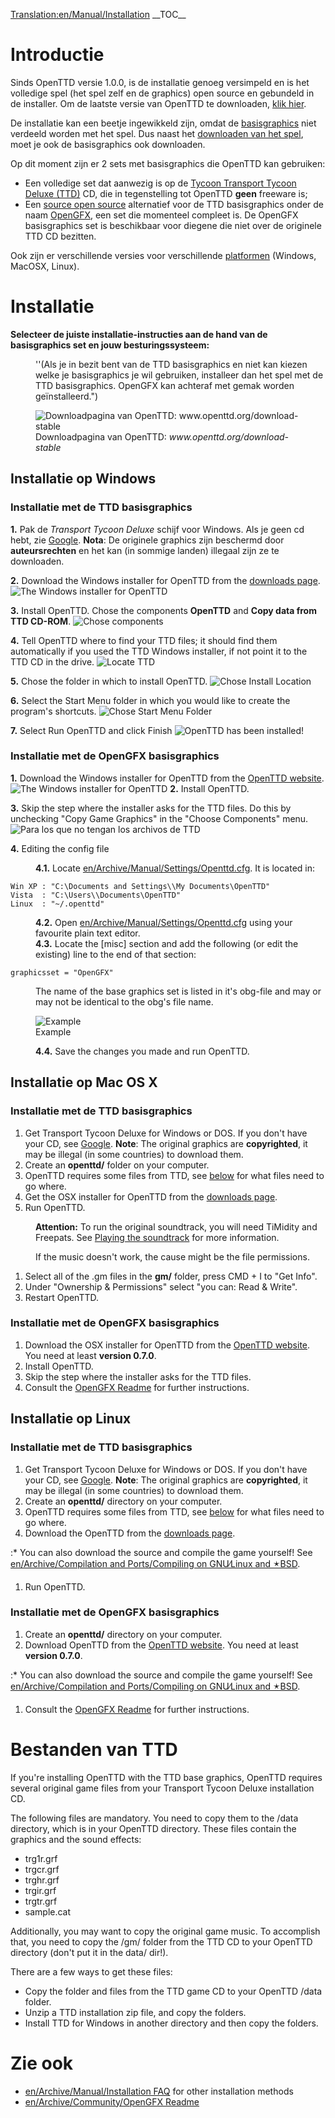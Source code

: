 [[Translation:en/Manual/Installation]]
{{en/Translation|origin= en/Manual/Installation
|from  = en
|to    = nl
|Percentage =0
}}
{{nl/Manual/Inhoudsopgave}}
__TOC__
=Introductie=
Sinds OpenTTD versie 1.0.0, is de installatie genoeg versimpeld en is het volledige spel (het spel zelf en de graphics) open source en gebundeld in de installer. Om de laatste versie van OpenTTD te downloaden, [http://www.openttd.org/download-stable klik hier].

De installatie kan een beetje ingewikkeld zijn, omdat de [[en/Archive/Community/Base graphics|basisgraphics]] niet verdeeld worden met het spel. Dus naast het [http://www.openttd.org/ downloaden van het spel], moet je ook de basisgraphics ook downloaden.

Op dit moment zijn er 2 sets met basisgraphics die OpenTTD kan gebruiken:
* Een volledige set dat aanwezig is op de [https://www.wikipedia.org/wiki/Transport Tycoon Transport Tycoon Deluxe (TTD)] CD, die in tegenstelling tot OpenTTD '''geen''' freeware is;
* Een [https://www.wikipedia.org/wiki/Open source open source] alternatief voor de TTD basisgraphics onder de naam [[nl/OpenGFX|OpenGFX]], een set die momenteel compleet is. De OpenGFX basisgraphics set is beschikbaar voor diegene die niet over de originele TTD CD bezitten.

Ook zijn er verschillende versies voor verschillende [[nl/Platformen|platformen]] (Windows, MacOSX, Linux).

= Installatie =
'''Selecteer de juiste installatie-instructies aan de hand van de basisgraphics set en jouw besturingssysteem:'''
:<p style="font-size:90%">''(Als je in bezit bent van de TTD basisgraphics en niet kan kiezen welke je basisgraphics je wil gebruiken, installeer dan het spel met de TTD basisgraphics. OpenGFX kan achteraf met gemak worden geïnstalleerd.")</p>

[[File:en/Manual/Installation 1a.png|frame|center|Downloadpagina van OpenTTD: ''www.openttd.org/download-stable'']]

== Installatie op Windows ==
===Installatie met de TTD basisgraphics===
'''1.''' Pak de ''Transport Tycoon Deluxe'' schijf voor Windows. Als je geen cd hebt, zie [http://www.google.nl/search?q=transport+tycoon+deluxe Google]. '''Nota''': De originele graphics zijn beschermd door '''auteursrechten''' en het kan (in sommige landen) illegaal zijn ze te downloaden.

'''2.''' Download the Windows installer for OpenTTD from the [http://www.openttd.org/download-stable downloads page].
[[File:en/Manual/Installation 1b.png|frame|center|The Windows installer for OpenTTD]]

'''3.''' Install OpenTTD. Chose the components '''OpenTTD''' and '''Copy data from TTD CD-ROM'''.
[[File:en/Manual/Installation 2.png|frame|center|Chose components]]

'''4.''' Tell OpenTTD where to find your TTD files; it should find them automatically if you used the TTD Windows installer, if not point it to the TTD CD in the drive.
[[File:en/Manual/Installation 3.png|frame|center|Locate TTD]]

'''5.''' Chose the folder in which to install OpenTTD.
[[File:en/Manual/Installation 4.png|frame|center|Chose Install Location]]

'''6.''' Select the Start Menu folder in which you would like to create the program's shortcuts.
[[File:en/Manual/Installation 5.png|frame|center|Chose Start Menu Folder]]

'''7.''' Select Run OpenTTD and click Finish
[[File:en/Manual/Installation 6.png|frame|center|OpenTTD has been installed!]]

===Installatie met de OpenGFX basisgraphics===
'''1.''' Download the Windows installer for OpenTTD from the [http://www.openttd.org/ OpenTTD website].
[[File:en/Manual/Installation 1b.png|frame|center|The Windows installer for OpenTTD]]
'''2.''' Install OpenTTD.

'''3.''' Skip the step where the installer asks for the TTD files. Do this by unchecking "Copy Game Graphics" in the "Choose Components" menu.
[[File:en/Manual/Installation 2 gfx.png|frame|center|Para los que no tengan los archivos de TTD]]

'''4.''' Editing the config file
:'''4.1.''' Locate [[en/Archive/Manual/Settings/Openttd.cfg]]. It is located in:
 Win XP : "C:\Documents and Settings\<username>\My Documents\OpenTTD"
 Vista  : "C:\Users\<username>\Documents\OpenTTD"
 Linux  : "~/.openttd"
:'''4.2.''' Open [[en/Archive/Manual/Settings/Openttd.cfg]] using your favourite plain text editor.
:'''4.3.''' Locate the [misc] section and add the following (or edit the existing) line to the end of that section:
 graphicsset = "OpenGFX"
: The name of the base graphics set is listed in it's obg-file and may or may not be identical to the obg's file name.
[[File:en/Manual/Installation 9 grx manual configuration cfg.png|frame|center|Example]]
:'''4.4.''' Save the changes you made and run OpenTTD.


== Installatie op Mac OS X ==
{{en/Warning| At 25-September-2010, '''latest compiled version available for Mac OSX is [http://www.openttd.org/download-stable/0.7.5 0.7.5]''' because its [http://www.openttd.org/en/news/103 unsupported] since 1.0.0.
}}
===Installatie met de TTD basisgraphics===
#Get Transport Tycoon Deluxe for Windows or DOS. If you don't have your CD, see [http://www.google.com/search?q=transport+tycoon+deluxe Google]. '''Note''': The original graphics are '''copyrighted''', it may be illegal (in some countries) to download them.
#Create an '''openttd/''' folder on your computer.
#OpenTTD requires some files from TTD, see [[#files-from-ttd|below]] for what files need to go where.
#Get the OSX installer for OpenTTD from the [http://www.openttd.org/download-stable downloads page].
#Run OpenTTD.


:'''Attention:''' To run the original soundtrack, you will need TiMidity and Freepats. See [[en/Archive/Compilation and Ports/Compiling on GNU∕Linux and 🟉BSD#playing-the-soundtrack|Playing the soundtrack]] for more information.


:If the music doesn't work, the cause might be the file permissions.
#Select all of the .gm files in the '''gm/''' folder, press CMD + I to "Get Info".
#Under "Ownership & Permissions" select "you can: Read & Write".
#Restart OpenTTD.


===Installatie met de OpenGFX basisgraphics===
# Download the OSX installer for OpenTTD from the [http://www.openttd.org/ OpenTTD website]. You need at least '''version 0.7.0'''.
# Install OpenTTD.
# Skip the step where the installer asks for the TTD files.
# Consult the [[en/Archive/Community/OpenGFX Readme#manually-installing-opengfx|OpenGFX Readme]] for further instructions.

== Installatie op Linux ==
{{en/Outdated|The page doesnt include OpenTTD 1.0.0 automatic installation and a bit rough, see [http://vcs.openttd.org/svn/browser/trunk/readme.txt installation readme] for reference.<br>Also note almost duplicate page at [[en/Archive/Manual/Installation FAQ]]}}

===Installatie met de TTD basisgraphics===
#Get Transport Tycoon Deluxe for Windows or DOS.  If you don't have your CD, see [http://www.google.com/search?q=transport+tycoon+deluxe Google]. '''Note''': The original graphics are '''copyrighted''', it may be illegal (in some countries) to download them.
#Create an '''openttd/''' directory on your computer.
#OpenTTD requires some files from TTD, see [[#files-from-ttd|below]] for what files need to go where.
#Download the OpenTTD from the [http://www.openttd.org/download-stable downloads page].
:* You can also download the source and compile the game yourself! See [[en/Archive/Compilation and Ports/Compiling on GNU∕Linux and 🟉BSD]].
#Run OpenTTD.


===Installatie met de OpenGFX basisgraphics===
#Create an '''openttd/''' directory on your computer.
# Download OpenTTD from the [http://www.openttd.org/ OpenTTD website]. You need at least '''version 0.7.0'''.
:* You can also download the source and compile the game yourself! See [[en/Archive/Compilation and Ports/Compiling on GNU∕Linux and 🟉BSD]].
# Consult the [[en/Archive/Community/OpenGFX Readme#manually-installing-opengfx|OpenGFX Readme]] for further instructions.

= Bestanden van TTD=
If you're installing OpenTTD with the TTD base graphics, OpenTTD requires several original game files from your Transport Tycoon Deluxe installation CD.

The following files are mandatory. You need to copy them to the /data directory, which is in your OpenTTD directory. These files contain the graphics and the sound effects:
* trg1r.grf
* trgcr.grf
* trghr.grf
* trgir.grf
* trgtr.grf
* sample.cat


Additionally, you may want to copy the original game music. To accomplish that, you need to copy the /gm/ folder from the TTD CD to your OpenTTD directory (don't put it in the data/ dir!).


There are a few ways to get these files:
* Copy the folder and files from the TTD game CD to your OpenTTD /data folder.
* Unzip a TTD installation zip file, and copy the folders.
* Install TTD for Windows in another directory and then copy the folders.

=Zie ook=
* [[en/Archive/Manual/Installation FAQ]] for other installation methods
* [[en/Archive/Community/OpenGFX Readme]]